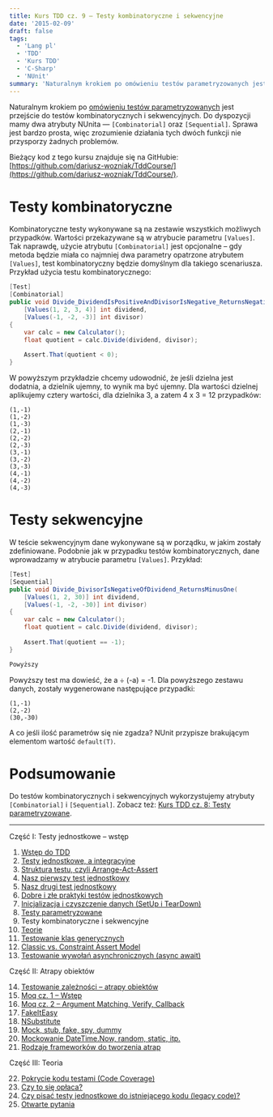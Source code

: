 ```yaml
---
title: Kurs TDD cz. 9 — Testy kombinatoryczne i sekwencyjne
date: '2015-02-09'
draft: false
tags:
  - 'Lang pl'
  - 'TDD'
  - 'Kurs TDD'
  - 'C-Sharp'
  - 'NUnit'
summary: 'Naturalnym krokiem po omówieniu testów parametryzowanych jest przejście do testów kombinatorycznych i sekwencyjnych. Do dyspozycji mamy dwa atrybuty NUnita — [Combinatorial] oraz [Sequential].'
---
```


Naturalnym krokiem po [omówieniu testów parametryzowanych](/posts/kurs-tdd-8-testy-parametryzowane "Kurs TDD cz. 8: Testy parametryzowane") jest przejście do testów kombinatorycznych i sekwencyjnych. Do dyspozycji mamy dwa atrybuty NUnita — `[Combinatorial]` oraz `[Sequential]`. Sprawa jest bardzo prosta, więc zrozumienie działania tych dwóch funkcji nie przysporzy żadnych problemów.

Bieżący kod z tego kursu znajduje się na GitHubie: [https://github.com/dariusz-wozniak/TddCourse/](https://github.com/dariusz-wozniak/TddCourse/).

# Testy kombinatoryczne

Kombinatoryczne testy wykonywane są na zestawie wszystkich możliwych przypadków. Wartości przekazywane są w atrybucie parametru `[Values]`. Tak naprawdę, użycie atrybutu `[Combinatorial]` jest opcjonalne – gdy metoda będzie miała co najmniej dwa parametry opatrzone atrybutem `[Values]`, test kombinatoryczny będzie domyślnym dla takiego scenariusza. Przykład użycia testu kombinatorycznego: 

```csharp
[Test]
[Combinatorial]
public void Divide_DividendIsPositiveAndDivisorIsNegative_ReturnsNegativeQuotient(
    [Values(1, 2, 3, 4)] int dividend,
    [Values(-1, -2, -3)] int divisor)
{
    var calc = new Calculator();
    float quotient = calc.Divide(dividend, divisor);
 
    Assert.That(quotient < 0);
}
```

 W powyższym przykładzie chcemy udowodnić, że jeśli dzielna jest dodatnia, a dzielnik ujemny, to wynik ma być ujemny. Dla wartości dzielnej aplikujemy cztery wartości, dla dzielnika 3, a zatem 4 x 3 = 12 przypadków:

 ```
(1,-1)
(1,-2)
(1,-3)
(2,-1)
(2,-2)
(2,-3)
(3,-1)
(3,-2)
(3,-3)
(4,-1)
(4,-2)
(4,-3)
```

# Testy sekwencyjne

W teście sekwencyjnym dane wykonywane są w porządku, w jakim zostały zdefiniowane. Podobnie jak w przypadku testów kombinatorycznych, dane wprowadzamy w atrybucie parametru `[Values]`. Przykład: 

```csharp
[Test]
[Sequential]
public void Divide_DivisorIsNegativeOfDividend_ReturnsMinusOne(
    [Values(1, 2, 30)] int dividend,
    [Values(-1, -2, -30)] int divisor)
{
    var calc = new Calculator();
    float quotient = calc.Divide(dividend, divisor);
 
    Assert.That(quotient == -1);
}

Powyższy
```

 Powyższy test ma dowieść, że a ÷ (-a) = -1. Dla powyższego zestawu danych, zostały wygenerowane następujące przypadki:
 
```
(1,-1)
(2,-2)
(30,-30)
```
 
 A co jeśli ilość parametrów się nie zgadza? NUnit przypisze brakującym elementom wartość `default(T)`.

# Podsumowanie

Do testów kombinatorycznych i sekwencyjnych wykorzystujemy atrybuty `[Combinatorial]` i `[Sequential]`. Zobacz też: [Kurs TDD cz. 8: Testy parametryzowane](/posts/kurs-tdd-8-testy-parametryzowane "Kurs TDD cz. 8: Testy parametryzowane").


----


Część I: Testy jednostkowe – wstęp

1. [Wstęp do TDD](/posts/kurs-tdd-1-wstep/)
2. [Testy jednostkowe, a integracyjne](/posts/kurs-tdd-2-testy-jednostkowe-a-testy-integracyjne/)
3. [Struktura testu, czyli Arrange-Act-Assert](/posts/kurs-tdd-3-struktura-test-czyli-arrange-act-assert)
4. [Nasz pierwszy test jednostkowy](/posts/kurs-tdd-4-nasz-pierwszy-test-jednostkowy)
5. [Nasz drugi test jednostkowy](/posts/kurs-tdd-5-nasz-drugi-test-jednostkowy)
6. [Dobre i złe praktyki testów jednostkowych](/posts/kurs-tdd-6-dobre-i-zle-praktyki-testow-jednostkowych)
7. [Inicjalizacja i czyszczenie danych (SetUp i TearDown)](/posts/kurs-tdd-7-inicjalizacja-i-czyszczenie-danych-setup-i-teardown/)
8. [Testy parametryzowane](/posts/kurs-tdd-8-testy-parametryzowane)
9. Testy kombinatoryczne i sekwencyjne
10. [Teorie](/posts/kurs-tdd-10-teorie)
11. [Testowanie klas generycznych](/posts/kurs-tdd-11-testowanie-klas-generycznych)
12. [Classic vs. Constraint Assert Model](/posts/kurs-tdd-12-classic-vs-constraint-assert-model)
13. [Testowanie wywołań asynchronicznych (async await)](/posts/kurs-tdd-13-testowanie-wywolan-asynchronicznych-async-await)


Część II: Atrapy obiektów

14. [Testowanie zależności – atrapy obiektów](/posts/kurs-tdd-14-testowanie-zaleznosci-atrapy-obiektow)
2. [Moq cz. 1 – Wstęp](/posts/kurs-tdd-15-wstep-do-moq)
3. [Moq cz. 2 – Argument Matching, Verify, Callback](/posts/kurs-tdd-16-zaawansowane-techniki-moq-argument-matching-verify-callback)
4. [FakeItEasy](/posts/kurs-tdd-17-fakeiteasy)
5. [NSubstitute](/posts/kurs-tdd-18-nsubstitute)
6. [Mock, stub, fake, spy, dummy](/posts/kurs-tdd-19-mock-stub-fake-spy-dummy)
7. [Mockowanie DateTime.Now, random, static, itp.](/posts/kurs-tdd-20-mockowanie-datetime-now-random-static-itp)
8. [Rodzaje frameworków do tworzenia atrap](/posts/kurs-tdd-21-rodzaje-frameworkow-do-tworzenia-atrap/)

Część III: Teoria

22. [Pokrycie kodu testami (Code Coverage)](/posts/kurs-tdd-22-pokrycie-kodu-testami-code-coverage/)
1. [Czy to się opłaca?](/posts/kurs-tdd-23-czy-to-sie-oplaca/)
1. [Czy pisać testy jednostkowe do istniejącego kodu (legacy code)?](/posts/kurs-tdd-24-czy-pisac-testy-jednostkowe-do-istniejacego-kodu-legacy-code/)
1. [Otwarte pytania](/posts/kurs-tdd-25-otwarte-pytania/)
